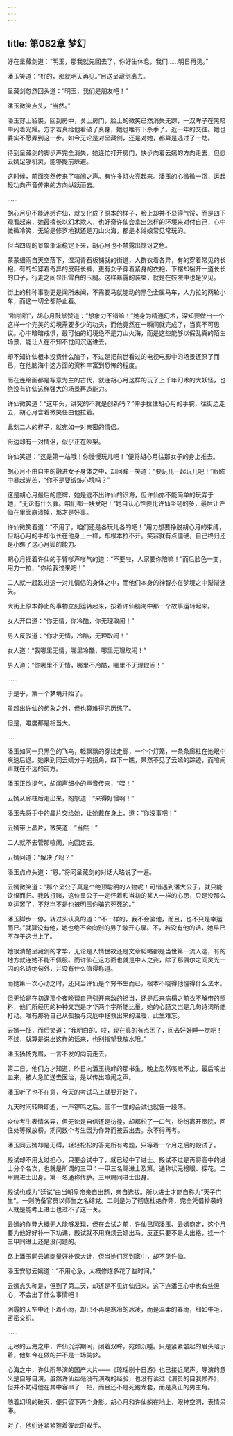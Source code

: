 ```yaml
---
---
---
```

title: 第082章 梦幻
---





好在呈藏剑道：“明玉，那我就先回去了，你好生休息，我们……明日再见。”

潘玉笑道：“好的，那就明天再见。”目送呈藏剑离去。

呈藏剑忽然回头道：“明玉，我们是朋友吧！”

潘玉微笑点头，“当然。”

潘玉穿上貂裘，回到房中，关上房门，脸上的微笑已然消失无踪，一双眸子在黑暗中闪着光耀。方才若真给他看破了真身，她也唯有下杀手了。近一年的交往。她也委实不愿弄到这一步。如今无论是对呈藏剑，还是对她，都算是逃过了一劫。

待到呈藏剑的脚步声完全消失，她连忙打开房门，快步向着云嫣的方向走去，但愿云嫣足够机灵，能够提前躲避。

这时候，前面突然传来了喧闹之声。有许多灯火亮起来。潘玉的心微微一沉，运起轻功向声音传来的方向纵跃而去。

……

胡心月见不能迷惑许仙，就又化成了原本的样子，脸上却并不显得气馁，而是四下观看起来，她最擅长以幻术欺人，也好奇许仙会拿出怎样的环境来对付自己，心中微微冷笑，无论是修罗地狱还是刀山火海，都是本姑娘常见常玩的。

但当四周的景象渐渐稳定下来，胡心月也不禁露出惊讶之色。

蒙蒙细雨自天空落下，湿润青石板铺就的街道，人群衣着各异，有的穿着常见的长袍，有的却穿着奇异的皮鞋长裤，更有女子穿着紧身的衣袍，下摆却裂开一道长长的口子，行走之间显出雪白的玉腿。这样暴露的装束，就是在妓院中也是少见。

街上的种种事物更是闻所未闻，不需要马就能动的黑色金属马车，人力拉的两轮小车，而这一切全都静止着。

“啪啪啪”，胡心月鼓掌赞道：“想象力不错嘛！”她身为精通幻术，深知要做出一个这样一个完美的幻境需要多少的功夫，而他竟然在一瞬间就完成了，当真不可思议。心中暗暗戒惧，最可怕的幻境绝不是刀山火海，而是这些能够以假乱真的陌生场景，能让人在不知不觉间沉迷进去。

却不知许仙根本没费什么脑子，不过是把前世看过的电视电影中的场景还原了而已，在他脑海中这方面的资料丰富到恐怖的程度。

而在连绘画都是写意为主的古代，就连胡心月这样的玩了上千年幻术的大妖怪，也绝没有许仙这样强大的场景再造能力。

许仙微笑道：“这年头，讲究的不就是创新吗？”伸手拉住胡心月的手腕，往街边走去，胡心月含着微笑任由他拉着。

此刻二人的样子，就宛如一对亲密的情侣。

街边却有一对情侣，似乎正在吵架。

许仙笑道：“这是第一站哦！你慢慢玩儿吧！”便将胡心月往那女子的身上推去。

胡心月不由自主的融进女子身体之中，却回眸一笑道：“要玩儿一起玩儿吧！”眼眸中暴起光芒，“你不是要锻炼心境吗？”

这是胡心月最后的底牌，她是逃不出许仙的识海，但许仙亦不能简单的玩弄于她，“无论有什么罪。咱们都一块受吧！”她自认心性要比许仙坚韧的多，最后让许仙在里面崩溃掉，那才是好事。

许仙微笑着道：“不用了，咱们还是各玩儿各的吧！”用力想要挣脱胡心月的束缚，但胡心月的手却似长在他身上一样，却根本拉不开。笑容就有点僵硬，自己终归还是小瞧了这心月狐的能力。

胡心月摇着许仙的手臂嗲声嗲气的道：“不要啦，人家要你陪嘛！”而后脸色一变，用力一拉，“你给我过来吧！”

二人就一起跌进这一对儿情侣的身体之中，而他们本身的神智亦在梦境之中渐渐迷失。

大街上原本静止的事物立刻运转起来，按着许仙脑海中那一个故事运转起来。

女人开口道：“你无情，你冷酷，你无理取闹！”

男人反驳道：“你才无情，冷酷，无理取闹！”

女人道：“我哪里无情，哪里冷酷，哪里无理取闹！”

男人道：“你哪里不无情，哪里不冷酷，哪里不无理取闹！”

……

于是乎，第一个梦境开始了。

虽超出许仙的想象之外，但也算难得的历练了。

但是，难度那是相当大。

……

潘玉如同一只黑色的飞鸟，轻飘飘的穿过走廊，一个个灯笼，一条条廊柱在她眼中疾速后退。她来到同云嫣分手的拐角，四下一瞧，果然不见了云嫣的踪迹，而喧闹声就在不远的前方。

潘玉正欲提气，却闻声细小的声音传来，“喂！”

云嫣从廊柱后走出来，抱怨道：“来得好慢啊！”

潘玉先将手中的晶片交给她，让她戴在身上，道：“你没事吧！”

云嫣带上晶片，微笑道：“当然！”

二人就不去管那喧闹，向回走去。

云嫣问道：“解决了吗？”

潘玉点点头道：“恩。”将同呈藏剑的对话大略说了一遍。

云嫣微笑道：“那个呈公子真是个绝顶聪明的人物呢！可惜遇到潘大公子，就只能饮恨而归。我敢打赌，这位呈公子一定怀着和当初的某人一样的心思，只是没那么幸运罢了，不然岂不是也被明玉你骗的死死的。”

潘玉脚步一停，转过头认真的道：“不一样的，我不会骗他，而且，也不只是幸运而已。”就算没有他，她也绝不会向别的男子敞开心扉。不，若没有他的话，她早已不存于这世上了。

她很清楚呈藏剑的才华，无论是人情世故还是文章韬略都是当世第一流人选，有的地方就连她不能不佩服。而许仙在这方面也就是中人之姿，除了那偶尔之间灵光一闪的名诗绝句外，并没有什么值得称道。

而她第一次心动之时，还只当许仙是个穷书生而已，根本不晓得他懂得什么法术。

但无论是在初逢那个夜晚帮自己引开来敌的担当，还是后来病榻之前衣不解带的照料，他们所经历的种种又岂是才华两个字所能比量。她的心肠又岂是几句诗词所能打动。唯有那将自己从孤独与灾厄中拯救出来的温暖，此生难忘。

云嫣一怔，而后笑道：“我明白的。哎，现在真的有点困了，回去好好睡一觉吧！不过，就算是说出这样的话来，也别指望我放水哦。”

潘玉扬扬秀眉，一言不发的向前走去。

第二日，他们方才知道，昨日向潘玉挑衅的那书生，晚上忽然咳嗽不止，最后咳出血来，被人急忙送去医治，是以传出喧闹之声。

潘玉听了也不在意，今天的考试马上就要开始了。

九天时间转瞬即逝，一声锣鸣之后。三年一度的会试也就告一段落。

众位考生表情各异，但无论是自信还是彷徨，却都松了一口气，纷纷离开贡院，回住处等候放榜。期间数个考生因为作弊而被丢出去。永不得再考。

潘玉同云嫣却是无碍，轻轻松松的答完所有考题，只等着一个月之后的殿试了。

殿试却不用太过担心，只要会试中了，就已经中了进士。殿试不过是再将高中的进士分个名次，也就是所谓的三甲：一甲三名赐进士及第。通称状元榜眼、探花。二甲赐进士出身。第一名通称传胪。三甲赐同进士出身。

殿试也成为“廷试”由当朝皇帝亲自出题，亲自选拔。所以进士才能自称为“天子门生”。一则防备官员以师生之名结党。二则是为了彻底杜绝作弊，完全凭借抄袭的人就是能考上进士也过不了这一关。

云嫣的作弊大概无人能够发现，但在会试之前，许仙已同潘玉、云嫣商定，这个月要为他好好补一下功课，殿试就不用麻烦云嫣出马。反正只要不是太出格，挂一个三甲同进士还是没问题的。

路上潘玉同云嫣商量好补课大计，但当她们回到家中，却不见许仙。

潘玉安慰云嫣道：“不用心急，大概修炼多花了些时间。”

云嫣点头称是，但到了第二天，却还是不见许仙归来。这下连潘玉心中也有些担心，不会出了什么事情吧！

阴霾的天空中还下着小雨，却已不再是寒冷的冰凌，而是温柔的春雨，细如牛毛，密密交织。

……

无尽的云海之中，许仙沉浮期间，闭着双眸，宛如沉睡。只是紧紧皱起的眉头昭示着，他如今在做的并不是一场美梦。

心海之中，许仙所导演的国产大片——《琼瑶剧十日游》也已接近尾声。导演的意义是自导自演，虽然许仙丝毫没有演戏的经验，也没有读过《演员的自我修养》，但并不妨碍他在其中客串了一把，而且还不是死跑龙套，而是真正的男主角。

随着幻境的破灭，便只留下两个身影。胡心月和许仙躺在地上，眼神空洞，表情呆滞。

对了，他们还紧紧握着彼此的双手。